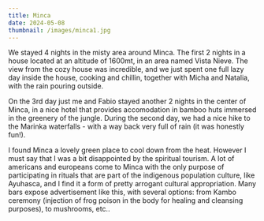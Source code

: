 ```yaml
---
title: Minca
date: 2024-05-08
thumbnail: /images/minca1.jpg
---
```


We stayed 4 nights in the misty area around Minca. The first 2 nights in a house located at an altitude of 1600mt, in an area named Vista Nieve. The view from the cozy house was incredible, and we just spent one full lazy day inside the house, cooking and chillin, together with Micha and Natalia, with the rain pouring outside.

<ImageComponent src="/images/minca1.jpg" alt="Minca1" />
<ImageComponent src="/images/minca3.jpg" alt="Minca3" />
<ImageComponent src="/images/minca2.jpg" alt="Minca2" />

On the 3rd day just me and Fabio stayed another 2 nights in the center of Minca, in a nice hotel that provides accomodation in bamboo huts immersed in the greenery of the jungle. During the second day, we had a nice hike to the Marinka waterfalls - with a way back very full of rain (it was honestly fun!).

<ImageComponent src="/images/minca4.jpg" alt="Minca4" />
<ImageComponent src="/images/minca5.jpg" alt="Minca5" />

I found Minca a lovely green place to cool down from the heat. However I must say that I was a bit disappointed by the spiritual tourism. A lot of americans and europeans come to Minca with the only purpose of participating in rituals that are part of the indigenous population culture, like Ayuhasca, and I find it a form of pretty arrogant cultural appropriation. Many bars expose advertisement like this, with several options: from Kambo ceremony (injection of frog poison in the body for healing and cleansing purposes), to mushrooms, etc..

<ImageComponent src="/images/minca6.jpg" alt="Minca6" />


